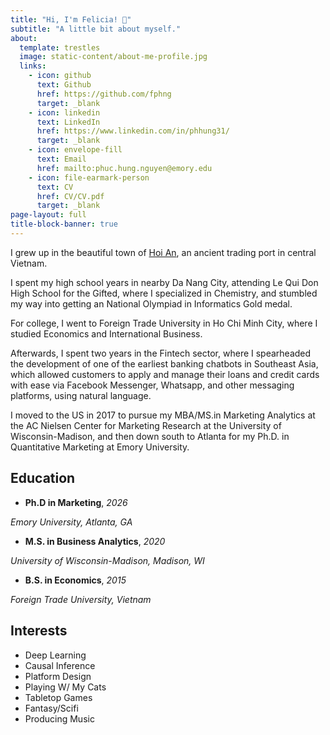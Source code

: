 ```yaml
---
title: "Hi, I'm Felicia! 👋"
subtitle: "A little bit about myself."
about:
  template: trestles
  image: static-content/about-me-profile.jpg
  links:
    - icon: github
      text: Github
      href: https://github.com/fphng
      target: _blank
    - icon: linkedin
      text: LinkedIn
      href: https://www.linkedin.com/in/phhung31/
      target: _blank
    - icon: envelope-fill
      text: Email
      href: mailto:phuc.hung.nguyen@emory.edu
    - icon: file-earmark-person
      text: CV
      href: CV/CV.pdf
      target: _blank
page-layout: full
title-block-banner: true
---
```


I grew up in the beautiful town of [Hoi An](https://en.wikipedia.org/wiki/H%E1%BB%99i_An), an ancient trading port in central Vietnam.

I spent my high school years in nearby Da Nang City, attending Le Qui Don High School for the Gifted, where I specialized in Chemistry, and stumbled my way into getting an National Olympiad in Informatics Gold medal.

For college, I went to Foreign Trade University in Ho Chi Minh City, where I studied Economics and International Business.

Afterwards, I spent two years in the Fintech sector, where I spearheaded the development of one of the earliest banking chatbots in Southeast Asia, which allowed customers to apply and manage their loans and credit cards with ease via Facebook Messenger, Whatsapp, and other messaging platforms, using natural language.

I moved to the US in 2017 to pursue my MBA/MS.in Marketing Analytics at the AC Nielsen Center for Marketing Research at the University of Wisconsin-Madison, and then down south to Atlanta for my Ph.D. in Quantitative Marketing at Emory University.

:::: {.grid}

::: {.g-col-12 .g-col-md-8 style="text-align: left;"}
## Education

- **Ph.D in Marketing**, *2026*

*Emory University, Atlanta, GA*

- **M.S. in Business Analytics**, *2020*

*University of Wisconsin-Madison, Madison, WI*

- **B.S. in Economics**, *2015*

*Foreign Trade University, Vietnam*
:::

::: {.g-col-12 .g-col-md-4 style="text-align: left;"}
## Interests

- Deep Learning
- Causal Inference
- Platform Design
- Playing W/ My Cats
- Tabletop Games
- Fantasy/Scifi
- Producing Music
:::

::::

